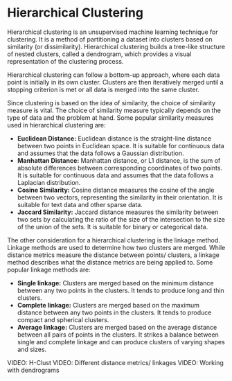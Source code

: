 

#  Hierarchical Clustering

Hierarchical clustering is an unsupervised machine learning technique for clustering. It is a method of partitioning a dataset into clusters based on similarity (or dissimilarity). Hierarchical clustering builds a tree-like structure of nested clusters, called a dendrogram, which provides a visual representation of the clustering process. 

Hierarchical clustering can follow a bottom-up approach, where each data point is initially in its own cluster.  Clusters are then iteratively merged until a stopping criterion is met or all data is merged into the same cluster.


Since clustering is based on the idea of similarity, the choice of similarity measure is vital. The choice of similarity measure typically depends on the type of data and the problem at hand. Some popular similarity measures used in hierarchical clustering are:

  *  __Euclidean Distance:__ Euclidean distance is the straight-line distance between two points in Euclidean space. It is suitable for continuous data and assumes that the data follows a Gaussian distribution.
  *  __Manhattan Distance:__ Manhattan distance, or L1 distance, is the sum of absolute differences between corresponding coordinates of two points. It is suitable for continuous data and assumes that the data follows a Laplacian distribution.
  *  __Cosine Similarity:__  Cosine distance measures the cosine of the angle between two vectors, representing the similarity in their orientation. It is suitable for text data and other sparse data.
  *  __Jaccard Similarity:__  Jaccard distance measures the similarity between two sets by calculating the ratio of the size of the intersection to the size of the union of the sets. It is suitable for binary or categorical data.


The other consideration for a hierarchical clustering is the linkage method.  Linkage methods are used to determine how two clusters are merged.  While distance metrics measure the distance between points/ clusters, a linkage method describes what the distance metrics are being applied to.  Some popular linkage methods are:

  *  __Single linkage:__  Clusters are merged based on the minimum distance between any two points in the clusters. It tends to produce long and thin clusters.
  *  __Complete linkage:__ Clusters are merged based on the maximum distance between any two points in the clusters. It tends to produce compact and spherical clusters.
  *  __Average linkage:__  Clusters are merged based on the average distance between all pairs of points in the clusters. It strikes a balance between single and complete linkage and can produce clusters of varying shapes and sizes.
    
VIDEO:  H-Clust
VIDEO:  Different distance metrics/ linkages
VIDEO:  Working with dendrograms